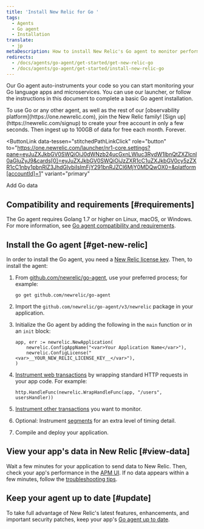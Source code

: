 ```yaml
---
title: 'Install New Relic for Go '
tags:
  - Agents
  - Go agent
  - Installation
translate:
  - jp
metaDescription: How to install New Relic's Go agent to monitor performance of your Go language applications and microservices.
redirects:
  - /docs/agents/go-agent/get-started/get-new-relic-go
  - /docs/agents/go-agent/get-started/install-new-relic-go
---
```


Our Go agent auto-instruments your code so you can start monitoring your Go language apps and microservices. You can use our launcher, or follow the instructions in this document to complete a basic Go agent installation.

<Callout variant="tip">
  To use Go or any other agent, as well as the rest of our [observability platform](https://one.newrelic.com), join the New Relic family! [Sign up](https://newrelic.com/signup) to create your free account in only a few seconds. Then ingest up to 100GB of data for free each month. Forever.
</Callout>

<ButtonLink
  data-tessen="stitchedPathLinkClick"
  role="button"
  to="https://one.newrelic.com/launcher/nr1-core.settings?pane=eyJuZXJkbGV0SWQiOiJ0dWNzb24ucGxnLWluc3RydW1lbnQtZXZlcnl0aGluZyJ9&cards[0]=eyJuZXJkbGV0SWQiOiJzZXR1cC1uZXJkbGV0cy5zZXR1cC1nby1pbnRlZ3JhdGlvbiIsImFjY291bnRJZCI6MjY0MDQwOX0=&platform[accountId]=1"
  variant="primary"
>
  Add Go data
</ButtonLink>

## Compatibility and requirements [#requirements]

The Go agent requires Golang 1.7 or higher on Linux, macOS, or Windows. For more information, see [Go agent compatibility and requirements](/docs/agents/go-agent/get-started/go-agent-compatibility-requirements).

## Install the Go agent [#get-new-relic]

In order to install the Go agent, you need a [New Relic license key](/docs/apis/intro-apis/new-relic-api-keys/#ingest-license-key). Then, to install the agent:

1. From [github.com/newrelic/go-agent](https://github.com/newrelic/go-agent), use your preferred process; for example:

   ```
   go get github.com/newrelic/go-agent
   ```
2. Import the `github.com/newrelic/go-agent/v3/newrelic` package in your application.
3. Initialize the Go agent by adding the following in the `main` function or in an `init` block:

   ```
   app, err := newrelic.NewApplication(
       newrelic.ConfigAppName("<var>Your Application Name</var>"),
       newrelic.ConfigLicense("<var>__YOUR_NEW_RELIC_LICENSE_KEY__</var>"),
   )
   ```
4. [Instrument web transactions](/docs/agents/go-agent/get-started/instrument-go-transactions#http-handler-txns) by wrapping standard HTTP requests in your app code. For example:

   ```
   http.HandleFunc(newrelic.WrapHandleFunc(app, "/users", usersHandler))
   ```
5. [Instrument other transactions](/docs/agents/go-agent/get-started/instrument-go-transactions) you want to monitor.
6. Optional: Instrument [segments](/docs/agents/go-agent/get-started/instrument-go-segments) for an extra level of timing detail.
7. Compile and deploy your application.

## View your app's data in New Relic [#view-data]

Wait a few minutes for your application to send data to New Relic. Then, check your app's performance in the [APM UI](/docs/apm/applications-menu/monitoring/apm-overview-page). If no data appears within a few minutes, follow the [troubleshooting tips](/docs/agents/go-agent/troubleshooting/no-data-appears-go).

## Keep your agent up to date [#update]

To take full advantage of New Relic's latest features, enhancements, and important security patches, keep your app's [Go agent up to date](/docs/agents/go-agent/installation/update-go-agent).
